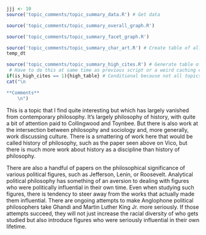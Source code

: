 ```r
jjj <- 10
source('topic_comments/topic_summary_data.R') # Get data
```

```r
source('topic_comments/topic_summary_overall_graph.R')
```

```r
source('topic_comments/topic_summary_facet_graph.R')
```

```r
source('topic_comments/topic_summary_char_art.R') # Create table of all articles in topic
temp_dt
```

```r
source('topic_comments/topic_summary_high_cites.R') # Generate table of highly cited articles. 
 # Have to do this at same time as previous script or a weird caching error occurs.
if(is_high_cites == 1){high_table} # Conditional because not all topics have high cites
cat("\n

**Comments**
	\n")
```

This is a topic that I find quite interesting but which has largely vanished from contemporary philosophy. It’s largely philosophy of history, with quite a bit of attention paid to Collingwood and Toynbee. But there is also work at the intersection between philosophy and sociology and, more generally, work discussing culture. There is a smattering of work here that would be called history of philosophy, such as the paper seen above on Vico, but there is much more work about history as a discipline than history of philosophy.

There are also a handful of papers on the philosophical significance of various political figures, such as Jefferson, Lenin, or Roosevelt. Analytical political philosophy has something of an aversion to dealing with figures who were politically influential in their own time. Even when studying such figures, there is tendency to steer away from the works that actually made them influential. There are ongoing attempts to make Anglophone political philosophers take Ghandi and Martin Luther King Jr. more seriously. If those attempts succeed, they will not just increase the racial diversity of who gets studied but also introduce figures who were seriously influential in their own lifetime.
